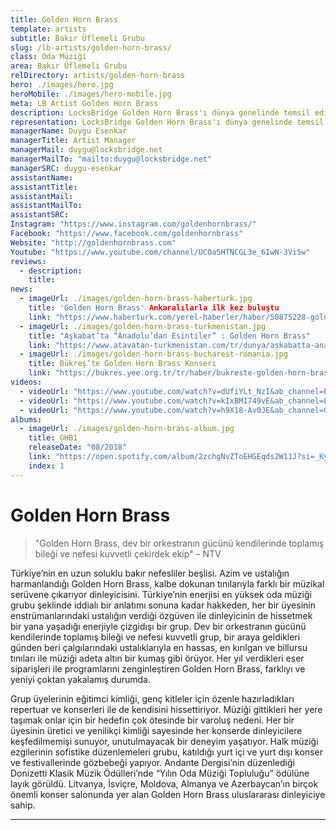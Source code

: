 ```yaml
---
title: Golden Horn Brass
template: artists
subtitle: Bakır Üflemeli Grubu
slug: /lb-artists/golden-horn-brass/
class: Oda Müziği
area: Bakır Üflemeli Grubu
relDirectory: artists/golden-horn-brass
hero: ./images/hero.jpg
heroMobile: ./images/hero-mobile.jpg
meta: LB Artist Golden Horn Brass
description: LocksBridge Golden Horn Brass'ı dünya genelinde temsil ediyor.
representation: LocksBridge Golden Horn Brass'ı dünya genelinde temsil ediyor.
managerName: Duygu Esenkar
managerTitle: Artist Manager
managerMail: duygu@locksbridge.net
managerMailTo: "mailto:duygu@locksbridge.net"
managerSRC: duygu-esenkar
assistantName:
assistantTitle:
assistantMail:
assistantMailTo:
assistantSRC:
Instagram: "https://www.instagram.com/goldenhornbrass/"
Facebook: "https://www.facebook.com/goldenhornbrass"
Website: "http://goldenhornbrass.com"
Youtube: "https://www.youtube.com/channel/UCOa5HTNCGL3e_6IwN-3Vi5w"
reviews:
  - description:
    title:
news:
  - imageUrl: ./images/golden-horn-brass-haberturk.jpg
    title: 'Golden Horn Brass' Ankaralılarla ilk kez buluştu
    link: "https://www.haberturk.com/yerel-haberler/haber/50875228-golden-horn-brass-ankaralilarla-ilk-kez-bulustu"
  - imageUrl: ./images/golden-horn-brass-turkmenistan.jpg
    title: "Aşkabat’ta “Anadolu’dan Esintiler” : Golden Horn Brass"
    link: "https://www.atavatan-turkmenistan.com/tr/dunya/askabatta-anadoludan-esintiler-golden-horn-brass/"
  - imageUrl: ./images/golden-horn-brass-bucharest-romania.jpg
    title: Bükreş’te Golden Horn Brass Konseri
    link: "https://bukres.yee.org.tr/tr/haber/bukreste-golden-horn-brass-konseri"
videos:
  - videoUrl: "https://www.youtube.com/watch?v=dUfiYLt_NzI&ab_channel=ElaproSAHNE"
  - videoUrl: "https://www.youtube.com/watch?v=kIxBMI749vE&ab_channel=ElaproSAHNE"
  - videoUrl: "https://www.youtube.com/watch?v=h9X18-Av0JE&ab_channel=GoldenHornBrassOfficial"
albums:
  - imageUrl: ./images/golden-horn-brass-album.jpg
    title: GHB1
    releaseDate: "08/2018"
    link: "https://open.spotify.com/album/2zchgNvZToEHGEqds2W11J?si=_Ky6m6LdQ2qaT3QKF7KXvA"
    index: 1
---
```


# Golden Horn Brass

> "Golden Horn Brass, dev bir orkestranın gücünü kendilerinde toplamış bileği ve nefesi kuvvetli çekirdek ekip" – NTV

Türkiye’nin en uzun soluklu bakır nefesliler beşlisi. Azim ve ustalığın harmanlandığı Golden Horn Brass, kalbe dokunan tınılarıyla farklı bir müzikal serüvene çıkarıyor dinleyicisini. Türkiye’nin enerjisi en yüksek oda müziği grubu şeklinde iddialı bir anlatımı sonuna kadar hakkeden, her bir üyesinin enstrümanlarındaki ustalığın verdiği özgüven ile dinleyicinin de hissetmek bir yana yaşadığı enerjiyle çizgidışı bir grup. Dev bir orkestranın gücünü kendilerinde toplamış  bileği ve nefesi kuvvetli grup, bir araya geldikleri günden beri çalgılarındaki ustalıklarıyla en hassas, en kırılgan ve billursu tınıları ile müziği adeta altın bir kumaş gibi örüyor. Her yıl verdikleri eser siparişleri ile programlarını zenginleştiren Golden Horn Brass, farklıyı ve yeniyi çoktan yakalamış durumda.

Grup üyelerinin eğitimci kimliği, genç kitleler için özenle hazırladıkları repertuar ve konserleri ile de kendisini hissettiriyor. Müziği gittikleri her yere taşımak onlar için bir hedefin çok ötesinde bir varoluş nedeni. Her bir üyesinin üretici ve yenilikçi kimliği sayesinde her konserde dinleyicilere keşfedilmemişi sunuyor, unutulmayacak bir deneyim yaşatıyor. Halk müziği ezgilerinin sofistike düzenlemeleri grubu, katıldığı yurt içi ve yurt dışı konser ve festivallerinde gözbebeği yapıyor.  Andante Dergisi’nin düzenlediği Donizetti Klasik Müzik Ödülleri’nde “Yılın Oda Müziği Topluluğu” ödülüne layık görüldü. Litvanya, İsviçre, Moldova, Almanya ve Azerbaycan’ın birçok önemli konser salonunda yer alan Golden Horn Brass uluslararası dinleyiciye sahip.

- - -
